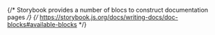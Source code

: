 
{/* Storybook provides a number of blocs to construct documentation pages */}
{/* https://storybook.js.org/docs/writing-docs/doc-blocks#available-blocks */}

<Meta of={AtomicCommerceQuerySummaryStories} />

<Title />
<Subtitle ><Description/></Subtitle>


<Canvas
  additionalActions={[
    {
      title: 'Open in GitHub',
      onClick: () => {
        window.open(
          'https://github.com/coveo/ui-kit/blob/master/packages/atomic/src/components/commerce/atomic-commerce-query-summary/atomic-commerce-query-summary.ts',
          '_blank'
        );
      },
    },
  ]}
  of={AtomicCommerceQuerySummaryStories.Default}
/>
## Properties

## Usage
This component is typically placed within the "status" section of the layout.
```html
<atomic-commerce-interface>
  ...
  <atomic-commerce-layout>
    ...
    <atomic-layout-section section="main">
      ...
      <atomic-layout-section section="status">

        <atomic-commerce-query-summary></atomic-commerce-query-summary>

      </atomic-layout-section>
    </atomic-layout-section>
  </atomic-commerce-layout>
</atomic-commerce-interface>
```

## Examples
<Stories title={""}/>

## Reference
<ArgTypes />

